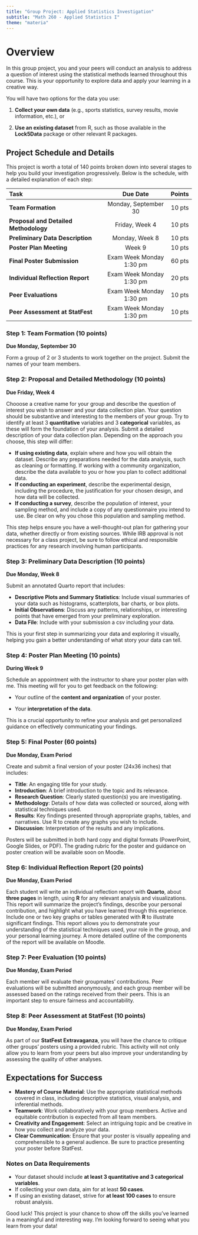 ```yaml
---
title: "Group Project: Applied Statistics Investigation"
subtitle: "Math 260 - Applied Statistics I"
theme: "materia"
---
```


# Overview

In this group project, you and your peers will conduct an analysis to address a question of interest using the statistical methods learned throughout this course. This is your opportunity to explore data and apply your learning in a creative way.

You will have two options for the data you use:

1.  **Collect your own data** (e.g., sports statistics, survey results, movie information, etc.), or

2.  **Use an existing dataset** from R, such as those available in the **Lock5Data** package or other relevant R packages.

## Project Schedule and Details

This project is worth a total of 140 points broken down into several stages to help you build your investigation progressively. Below is the schedule, with a detailed explanation of each step:

| Task                                  |         Due Date         | Points |
|:--------------------------------------|:------------------------:|:------:|
| **Team Formation**                    |   Monday, September 30   | 10 pts |
| **Proposal and Detailed Methodology** |      Friday, Week 4      | 10 pts |
| **Preliminary Data Description**      |      Monday, Week 8      | 10 pts |
| **Poster Plan Meeting**               |          Week 9          | 10 pts |
| **Final Poster Submission**           | Exam Week Monday 1:30 pm | 60 pts |
| **Individual Reflection Report**      | Exam Week Monday 1:30 pm | 20 pts |
| **Peer Evaluations**                  | Exam Week Monday 1:30 pm | 10 pts |
| **Peer Assessment at StatFest**       | Exam Week Monday 1:30 pm | 10 pts |

### Step 1: Team Formation (10 points)

**Due Monday, September 30**

Form a group of 2 or 3 students to work together on the project. Submit the names of your team members.

### Step 2: Proposal and Detailed Methodology  (10 points)

**Due Friday, Week 4**

Chooose a creative name for your group and describe the question of interest you wish to answer and your data collection plan. Your question should be substantive and interesting to the members of your group. Try to identify at least 3 **quantitative** variables and 3 **categorical** variables, as these will form the foundation of your analysis. Submit a detailed description of your data collection plan. Depending on the approach you choose, this step will differ:

-   **If using existing data**, explain where and how you will obtain the dataset. Describe any preparations needed for the data analysis, such as cleaning or formatting. If working with a community organization, describe the data available to you or how you plan to collect additional data.
-   **If conducting an experiment**, describe the experimental design, including the procedure, the justification for your chosen design, and how data will be collected.
-   **If conducting a survey**, describe the population of interest, your sampling method, and include a copy of any questionnaire you intend to use. Be clear on why you chose this population and sampling method.

This step helps ensure you have a well-thought-out plan for gathering your data, whether directly or from existing sources. While IRB approval is not necessary for a class project, be sure to follow ethical and responsible practices for any research involving human participants.

### Step 3: Preliminary Data Description (10 points)

**Due Monday, Week 8**

Submit an annotated Quarto report that includes:

-   **Descriptive Plots and Summary Statistics**: Include visual summaries of your data such as histograms, scatterplots, bar charts, or box plots.
-   **Initial Observations**: Discuss any patterns, relationships, or interesting points that have emerged from your preliminary exploration.
-   **Data File**: Include with your submission a csv including your data.

This is your first step in summarizing your data and exploring it visually, helping you gain a better understanding of what story your data can tell.

### Step 4: Poster Plan Meeting (10 points)

**During Week 9**

Schedule an appointment with the instructor to share your poster plan with me. This meeting will for you to get feedback on the following:

-   Your outline of the **content and organization** of your poster.

-   Your **interpretation of the data**.

This is a crucial opportunity to refine your analysis and get personalized guidance on effectively communicating your findings.

### Step 5: Final Poster (60 points)

**Due Monday, Exam Period**

Create and submit a final version of your poster (24x36 inches) that includes:

-   **Title**: An engaging title for your study.
-   **Introduction**: A brief introduction to the topic and its relevance.
-   **Research Question**: Clearly stated question(s) you are investigating.
-   **Methodology**: Details of how data was collected or sourced, along with statistical techniques used.
-   **Results**: Key findings presented through appropriate graphs, tables, and narratives. Use R to create any graphs you wish to include.
-   **Discussion**: Interpretation of the results and any implications.

Posters will be submitted in both hard copy and digital formats (PowerPoint, Google Slides, or PDF). The grading rubric for the poster and guidance on poster creation will be available soon on Moodle.

### Step 6: Individual Reflection Report (20 points)

**Due Monday, Exam Period**

Each student will write an individual reflection report with **Quarto**, about **three pages** in length, using **R** for any relevant analysis and visualizations. This report will summarize the project’s findings, describe your personal contribution, and highlight what you have learned through this experience. Include one or two key graphs or tables generated with **R** to illustrate significant findings. This report allows you to demonstrate your understanding of the statistical techniques used, your role in the group, and your personal learning journey. A more detailed outline of the components of the report will be available on Moodle.

### Step 7: Peer Evaluation (10 points)

**Due Monday, Exam Period**

Each member will evaluate their groupmates’ contributions. Peer evaluations will be submitted anonymously, and each group member will be assessed based on the ratings received from their peers. This is an important step to ensure fairness and accountability.

### Step 8: Peer Assessment at StatFest (10 points)

**Due Monday, Exam Period**

As part of our **StatFest Extravaganza**, you will have the chance to critique other groups' posters using a provided rubric. This activity will not only allow you to learn from your peers but also improve your understanding by assessing the quality of other analyses.

## Expectations for Success

-   **Mastery of Course Material**: Use the appropriate statistical methods covered in class, including descriptive statistics, visual analysis, and inferential methods.
-   **Teamwork**: Work collaboratively with your group members. Active and equitable contribution is expected from all team members.
-   **Creativity and Engagement**: Select an intriguing topic and be creative in how you collect and analyze your data.
-   **Clear Communication**: Ensure that your poster is visually appealing and comprehensible to a general audience. Be sure to practice presenting your poster before StatFest.

### Notes on Data Requirements

-   Your dataset should include **at least 3 quantitative and 3 categorical variables**.
-   If collecting your own data, aim for at least **50 cases**.
-   If using an existing dataset, strive for **at least 100 cases** to ensure robust analysis.

Good luck! This project is your chance to show off the skills you've learned in a meaningful and interesting way. I'm looking forward to seeing what you learn from your data!
